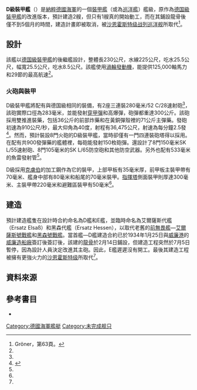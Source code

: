 {{軍艦模板
|名稱= D級裝甲艦 [[File:KMS_Ersatz_Hessen_Circa_Era_1935.jpg|30px]]<br /><small>D-Klasse Panzerschiffe</small>
|圖片= [[File:D_class_line_drawing.JPG|350px]]
|照片說明=D級裝甲艦線圖
|艦種= [[裝甲艦|裝甲艦]]/[[战列巡洋舰|战列巡洋舰]]
|艦名=
|擁有國= [[File:Flag_of_Germany_1933.svg|25px]] [[纳粹德国|纳粹德国]]
|同型= 
|前型= [[德国级装甲舰|德国级]]
|次型= [[P級重巡洋艦|P级]]
|竣工= 
|結局= 無一艘完成建造
|基準= 20,000噸
|滿載= 
|長度= 230米
|闊度= 25.5米
|吃水= 8.5公尺
|引擎= 
|出力= 渦輪式，125,000 軸馬力
|航速= 29节
|續航= 
|乘員=
|艦載機= 
|裝備= 2座三連裝280毫米SK L/52主砲<br> 8門150毫米 SK L/55副砲<br> 8門105毫米SK L/65防空砲
|裝甲= 
}}
'''D級裝甲艦'''（'''{{lang-de|D-Klasse}}'''）是[[納粹德國海軍|納粹德國海軍]]的一個[[裝甲艦|裝甲艦]]（或為[[巡洋艦|巡洋艦]]）艦級，原作為[[德国級裝甲艦|德国級裝甲艦]]的改進版本，預計建造2艘，但只有1艘真的開始動工，而在其鋪設龍骨後僅不到5個月的時間，建造計畫即被取消，被[[沙恩霍斯特级战列巡洋舰|沙恩霍斯特级战列巡洋舰]]所取代<ref name="Groner63">Gröner，第63頁。</ref>。
==設計==
該艦以[[德国級裝甲艦|德国級裝甲艦]]的後繼艦設計，整體長230公尺，水線225公尺，吃水25.5公尺，幅寬25.5公尺，吃水8.5公尺。該艦使用[[渦輪發動機|渦輪發動機]]，能提供125,000軸馬力和29節的最高航速<ref name="Groner63"/>。

===火砲與裝甲===
D級裝甲艦將配有與德国級相同的裝備，有2座三連裝280毫米/52 C/28速射砲<ref name="Groner63"/>，該砲實際口徑為283毫米，並能發射[[穿甲彈|穿甲彈]]和高爆彈，砲彈都重達300公斤。該砲採用雙推進裝藥，包括36公斤的前部炸藥和在黃銅彈殼裡的71公斤主彈藥。發砲初速為910公尺/秒，最大仰角為40度，射程有36,475公尺，射速為每分鐘2.5發<ref>{{cite web | last = DiGiulian | first = Tony | title = Germany 28 cm/52 (11") SK C/28 | url = http://www.navweaps.com/Weapons/WNGER_11-52_skc28.htm | publisher = Navweaps.com | date = 28 December 2008 | accessdate = 1 April 2009 | archive-date = 2009-03-23 | archive-url = https://web.archive.org/web/20090323004133/http://navweaps.com/Weapons/WNGER_11-52_skc28.htm | dead-url = no }}</ref>。然而，預計裝設8門火砲的D級裝甲艦，當時卻僅有一門四連裝砲塔得以採用。在配有共900發彈藥的艦體裡，每砲能發射150枚砲彈。還設計了8門150毫米SK L/55速射砲、8門105毫米的SK L/65防空砲和其他防空武器。另外也配有533毫米的魚雷發射管<ref name="Groner63"/>。

D級採用[[克虜伯|克虜伯]]的加工鋼作為它的裝甲，上部甲板有35毫米厚，前甲板主裝甲帶有70毫米、艦身中部有80毫米和船尾的70毫米裝甲。[[指揮塔|指揮塔]]側面裝甲則厚達300毫米、主裝甲帶220毫米和避難區裝甲有50毫米<ref name="Groner63"/>。

==建造==
預計建造艦隻在設計時合約命名為D艦和E艦，並臨時命名為艾爾薩斯代艦（Ersatz Elsaß）和黑森代艦（Ersatz Hessen），以取代老舊的[[前無畏艦|前無畏艦]]—[[艾尔萨斯号战列舰|艾爾薩斯號戰艦]]和[[黑森号战列舰|黑森號戰艦]]。當首艦—D艦建造合約已於1934年1月25日與[[威廉港|威廉港]]的[[威廉造船廠|威廉造船廠]]簽訂後簽訂後，該建的[[龍骨|龍骨]]於2月14日鋪設，但建造工程突然於7月5日暫停，因為設計人員決定改進其主砲。因此，E艦遲遲沒有開工。最後其建造工程被擁有更強火力的[[沙恩霍斯特级战列巡洋舰|沙恩霍斯特级]]所取代<ref name="Groner63"/>。

==資料來源==
{{reflist}}

==參考書目==
{{refbegin}}
*{{cite book |last=Gröner|first=Erich|title=German Warships: 1815–1945|year=1990|location=Annapolis|publisher=Naval Institute Press|isbn=0-87021-790-9}}
{{refend}}

{{德國裝甲艦}}{{德國巡洋艦}}
[[Category:德國海軍艦艇|Category:德國海軍艦艇]]
[[Category:未完成舰只|Category:未完成舰只]]